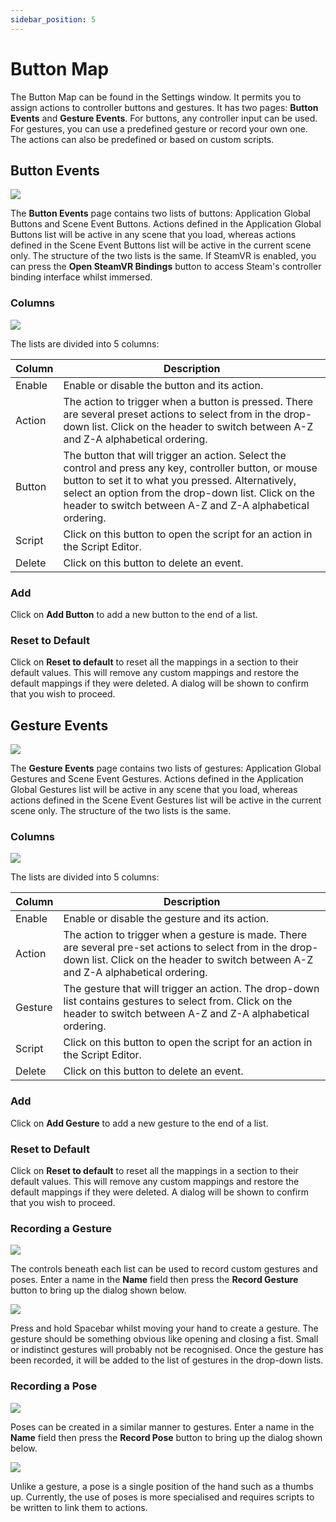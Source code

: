 ```yaml
---
sidebar_position: 5
---
```


# Button Map

The Button Map can be found in the Settings window. It permits you to assign actions to controller buttons and gestures. It has two pages: **Button Events** and **Gesture Events**. For buttons, any controller input can be used. For gestures, you can use a predefined gesture or record your own one. The actions can also be predefined or based on custom scripts.

## Button Events

![](/img/visionary-render/tracking/button-map/button-events.png)

The **Button Events** page contains two lists of buttons: Application Global Buttons and Scene Event Buttons. Actions defined in the Application Global Buttons list will be active in any scene that you load, whereas actions defined in the Scene Event Buttons list will be active in the current scene only. The structure of the two lists is the same. If SteamVR is enabled, you can press the **Open SteamVR Bindings** button to access Steam's controller binding interface whilst immersed.

### Columns

![](/img/visionary-render/tracking/button-map/global-buttons.png)

The lists are divided into 5 columns:

| Column | Description                                                                                                                                                                                                                                                                       |
|--------|-----------------------------------------------------------------------------------------------------------------------------------------------------------------------------------------------------------------------------------------------------------------------------------|
| Enable | Enable or disable the button and its action.                                                                                                                                                                                                                                      |
| Action | The action to trigger when a button is pressed. There are several preset actions to select from in the drop-down list. Click on the header to switch between A-Z and Z-A alphabetical ordering.                                                                                   |
| Button | The button that will trigger an action. Select the control and press any key, controller button, or mouse button to set it to what you pressed. Alternatively, select an option from the drop-down list. Click on the header to switch between A-Z and Z-A alphabetical ordering. |
| Script | Click on this button to open the script for an action in the Script Editor.                                                                                                                                                                                                       |
| Delete | Click on this button to delete an event.  

### Add

Click on **Add Button** to add a new button to the end of a list.

### Reset to Default

Click on **Reset to default** to reset all the mappings in a section to their default values. This will remove any custom mappings and restore the default mappings if they were deleted. A dialog will be shown to confirm that you wish to proceed.

## Gesture Events

![](/img/visionary-render/tracking/button-map/gesture-events.png)

The **Gesture Events** page contains two lists of gestures: Application Global Gestures and Scene Event Gestures. Actions defined in the Application Global Gestures list will be active in any scene that you load, whereas actions defined in the Scene Event Gestures list will be active in the current scene only. The structure of the two lists is the same.

### Columns

![](/img/visionary-render/tracking/button-map/global-gestures.png)

The lists are divided into 5 columns:

| Column  | Description                                                                                                                                                                                    |
|---------|------------------------------------------------------------------------------------------------------------------------------------------------------------------------------------------------|
| Enable  | Enable or disable the gesture and its action.                                                                                                                                                  |
| Action  | The action to trigger when a gesture is made. There are several pre-set actions to select from in the drop-down list. Click on the header to switch between A-Z and Z-A alphabetical ordering. |
| Gesture | The gesture that will trigger an action. The drop-down list contains gestures to select from. Click on the header to switch between A-Z and Z-A alphabetical ordering.                         |
| Script  | Click on this button to open the script for an action in the Script Editor.                                                                                                                    |
| Delete  | Click on this button to delete an event.                                                                                                                                                       |

### Add

Click on **Add Gesture** to add a new gesture to the end of a list.

### Reset to Default

Click on **Reset to default** to reset all the mappings in a section to their default values. This will remove any custom mappings and restore the default mappings if they were deleted. A dialog will be shown to confirm that you wish to proceed.

### Recording a Gesture

![](/img/visionary-render/tracking/button-map/swipe.png)

The controls beneath each list can be used to record custom gestures and poses. Enter a name in the **Name** field then press the **Record Gesture** button to bring up the dialog shown below.

![](/img/visionary-render/tracking/button-map/gesture-recorder.png)

Press and hold Spacebar whilst moving your hand to create a gesture. The gesture should be something obvious like opening and closing a fist. Small or indistinct gestures will probably not be recognised. Once the gesture has been recorded, it will be added to the list of gestures in the drop-down lists.

### Recording a Pose

![](/img/visionary-render/tracking/button-map/thumbs-up.png)

Poses can be created in a similar manner to gestures. Enter a name in the **Name** field then press the **Record Pose** button to bring up the dialog shown below.

![](/img/visionary-render/tracking/button-map/pose-recorder.png)

Unlike a gesture, a pose is a single position of the hand such as a thumbs up. Currently, the use of poses is more specialised and requires scripts to be written to link them to actions.
